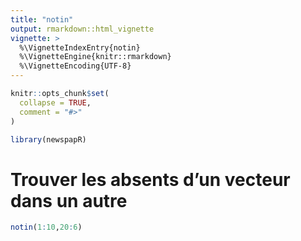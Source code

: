 ```yaml
---
title: "notin"
output: rmarkdown::html_vignette
vignette: >
  %\VignetteIndexEntry{notin}
  %\VignetteEngine{knitr::rmarkdown}
  %\VignetteEncoding{UTF-8}
---
```


```r
knitr::opts_chunk$set(
  collapse = TRUE,
  comment = "#>"
)
```

```r
library(newspapR)
```

<!-- WARNING - This vignette is generated by {fusen} from /dev/flat_notin.Rmd: do not edit by hand -->

# Trouver les absents d'un vecteur dans un autre

```r
notin(1:10,20:6)
```

